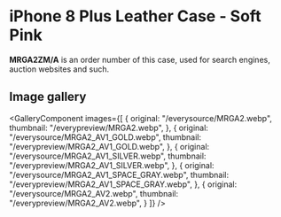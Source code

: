 
# iPhone 8 Plus Leather Case - Soft Pink

<Callout type='info' emoji='👉🏻'>**MRGA2ZM/A** is an order number of this case, used for search engines, auction websites and such.</Callout>

## Image gallery

<GalleryComponent
    images={[
      {
        original: "/everysource/MRGA2.webp",
        thumbnail: "/everypreview/MRGA2.webp",
      },
      {
        original: "/everysource/MRGA2_AV1_GOLD.webp",
        thumbnail: "/everypreview/MRGA2_AV1_GOLD.webp",
      },
      {
        original: "/everysource/MRGA2_AV1_SILVER.webp",
        thumbnail: "/everypreview/MRGA2_AV1_SILVER.webp",
      },
      {
        original: "/everysource/MRGA2_AV1_SPACE_GRAY.webp",
        thumbnail: "/everypreview/MRGA2_AV1_SPACE_GRAY.webp",
      },
      {
        original: "/everysource/MRGA2_AV2.webp",
        thumbnail: "/everypreview/MRGA2_AV2.webp",
      }
    ]}
  />
